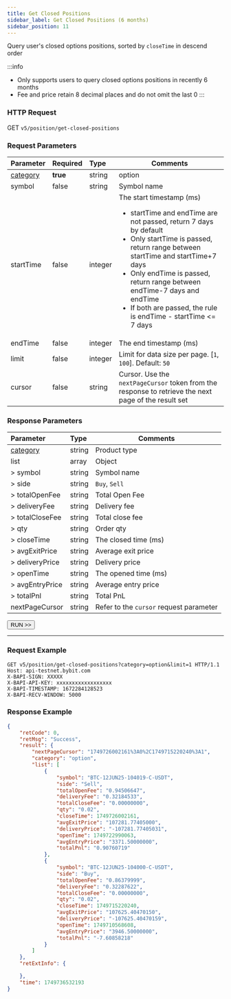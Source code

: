 ```yaml
---
title: Get Closed Positions
sidebar_label: Get Closed Positions (6 months)
sidebar_position: 11
---
```

Query user's closed options positions, sorted by `closeTime` in descend order

:::info
* Only supports users to query closed options positions in recently 6 months
* Fee and price retain 8 decimal places and do not omit the last 0
:::

### HTTP Request
GET `v5/position/get-closed-positions`

### Request Parameters
| Parameter | Required | Type | Comments|
|:----- |:-------|:-----|------ |
|[category](../enum#category) |**true** |string |option |
|symbol |false |string |Symbol name|
|startTime |false |integer |The start timestamp (ms) <ul><li>startTime and endTime are not passed, return 7 days by default</li><li>Only startTime is passed, return range between startTime and startTime+7 days</li><li>Only endTime is passed, return range between endTime-7 days and endTime</li><li>If both are passed, the rule is endTime - startTime <= 7 days</li></ul>|
|endTime |false |integer |The end timestamp (ms)|
|limit |false |integer |Limit for data size per page. [`1`, `100`]. Default: `50`|
|cursor |false |string |Cursor. Use the `nextPageCursor` token from the response to retrieve the next page of the result set|

### Response Parameters
| Parameter | Type | Comments|
|:----- |:-----|----- |
| [category](../enum#category) | string  | Product type |
|list |array |Object |
|> symbol |string |Symbol name |
|> side |string |`Buy`, `Sell` |
|> totalOpenFee |string |Total Open Fee |
|> deliveryFee |string |Delivery fee |
|> totalCloseFee |string |Total close fee |
|> qty |string |Order qty |
|> closeTime |string |The closed time (ms) |
|> avgExitPrice |string |Average exit price |
|> deliveryPrice |string |Delivery price |
|> openTime |string |The opened time (ms) |
|> avgEntryPrice |string |Average entry price |
|> totalPnl |string |Total PnL |
|nextPageCursor |string |Refer to the `cursor` request parameter |

<a href="/api-explorer/v5/position/get-closed-positions"><Button>RUN >></Button></a>

---

### Request Example

<Tabs groupId="programming-languages">
<TabItem value="http" label="HTTP">

```http
GET v5/position/get-closed-positions?category=option&limit=1 HTTP/1.1
Host: api-testnet.bybit.com
X-BAPI-SIGN: XXXXX
X-BAPI-API-KEY: xxxxxxxxxxxxxxxxxx
X-BAPI-TIMESTAMP: 1672284128523
X-BAPI-RECV-WINDOW: 5000
```

</TabItem>
</Tabs>

### Response Example

```JSON
{
    "retCode": 0,
    "retMsg": "Success",
    "result": {
        "nextPageCursor": "1749726002161%3A0%2C1749715220240%3A1",
        "category": "option",
        "list": [
            {
                "symbol": "BTC-12JUN25-104019-C-USDT",
                "side": "Sell",
                "totalOpenFee": "0.94506647",
                "deliveryFee": "0.32184533",
                "totalCloseFee": "0.00000000",
                "qty": "0.02",
                "closeTime": 1749726002161,
                "avgExitPrice": "107281.77405000",
                "deliveryPrice": "-107281.77405031",
                "openTime": 1749722990063,
                "avgEntryPrice": "3371.50000000",
                "totalPnl": "0.90760719"
            },
            {
                "symbol": "BTC-12JUN25-104000-C-USDT",
                "side": "Buy",
                "totalOpenFee": "0.86379999",
                "deliveryFee": "0.32287622",
                "totalCloseFee": "0.00000000",
                "qty": "0.02",
                "closeTime": 1749715220240,
                "avgExitPrice": "107625.40470150",
                "deliveryPrice": "-107625.40470159",
                "openTime": 1749710568608,
                "avgEntryPrice": "3946.50000000",
                "totalPnl": "-7.60858218"
            }
        ]
    },
    "retExtInfo": {

    },
    "time": 1749736532193
}
```
